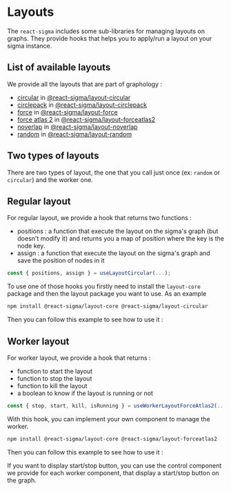 
# Layouts

The `react-sigma` includes some sub-libraries for managing layouts on graphs.
They provide hooks that helps you to apply/run a layout on your sigma instance.

## List of available layouts

We provide all the layouts that are part of graphology :

- [circular](https://graphology.github.io/standard-library/layout.html#circular) in [@react-sigma/layout-circular](https://www.npmjs.com/package/@react-sigma/layout-circular)
- [circlepack](https://graphology.github.io/standard-library/layout.html#circlepack) in [@react-sigma/layout-circlepack](https://www.npmjs.com/package/@react-sigma/layout-circlepack)
- [force](https://graphology.github.io/standard-library/layout-force.html) in [@react-sigma/layout-force](https://www.npmjs.com/package/@react-sigma/layout-force)
- [force atlas 2](https://graphology.github.io/standard-library/layout-forceatlas2.html) in [@react-sigma/layout-forceatlas2](https://www.npmjs.com/package/@react-sigma/layout-forceatlas2)
- [noverlap](https://graphology.github.io/standard-library/layout-noverlap.html) in [@react-sigma/layout-noverlap](https://www.npmjs.com/package/@react-sigma/layout-noverlap)
- [random](https://graphology.github.io/standard-library/layout.html#random) in [@react-sigma/layout-random](https://www.npmjs.com/package/@react-sigma/layout-random)

## Two types of layouts

There are two types of layout, the one that you call just once (ex: `random` or `circular`) and the worker one.

## Regular layout

For regular layout, we provide a hook that returns two functions :

- positions : a function that execute the layout on the sigma's graph (but doesn't modify it) and returns you a map of position where the key is the node key.
- assign : a function that execute the layout on the sigma's graph and save the position of nodes in it

```typescript
const { positions, assign } = useLayoutCircular(...);
```

To use one of those hooks you firstly need to install the `layout-core` package and then the layout package you want to use.
As an example

```bash
npm install @react-sigma/layout-core @react-sigma/layout-circular
```

Then you can follow this example to see how to use it :

<CodePreview code={LayoutCircularSource} title="Apply a circular layout on the graph">
  <LayoutCircular />
</CodePreview>

## Worker layout

For worker layout, we provide a hook that returns :

- function to start the layout
- function to stop the layout
- function to kill the layout
- a boolean to know if the layout is running or not

```typescript
const { stop, start, kill, isRunning } = useWorkerLayoutForceAtlas2(...);
```

With this hook, you can implement your own component to manage the worker.

```bash
npm install @react-sigma/layout-core @react-sigma/layout-forceatlas2
```

Then you can follow this example to see how to use it :

<CodePreview code={LayoutFA2Source} title="FA2 layout on the graph">
  <LayoutFA2 />
</CodePreview>

If you want to display start/stop button, you can use the control component we provide for each worker component,
that display a start/stop button on the graph.

<CodePreview code={LayoutFA2ControlSource} title="Click on the FA2 controller">
  <LayoutFA2Control />
</CodePreview>

